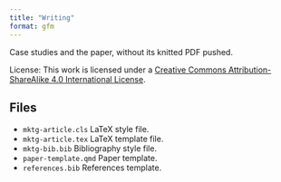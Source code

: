 ```yaml
---
title: "Writing"
format: gfm
---
```


Case studies and the paper, without its knitted PDF pushed.

License: This work is licensed under a [Creative Commons Attribution-ShareAlike 4.0 International License](https://creativecommons.org/licenses/by-sa/4.0/).

## Files

- `mktg-article.cls` LaTeX style file.
- `mktg-article.tex` LaTeX template file.
- `mktg-bib.bib` Bibliography style file.
- `paper-template.qmd` Paper template.
- `references.bib` References template.
